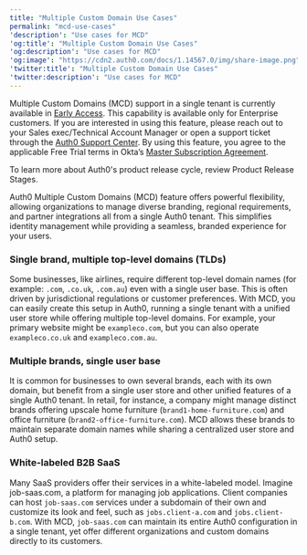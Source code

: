 ```yaml
---
title: "Multiple Custom Domain Use Cases"
permalink: "mcd-use-cases"
'description': "Use cases for MCD"
'og:title': "Multiple Custom Domain Use Cases"
'og:description': "Use cases for MCD"
'og:image': "https://cdn2.auth0.com/docs/1.14567.0/img/share-image.png"
'twitter:title': "Multiple Custom Domain Use Cases"
'twitter:description': "Use cases for MCD"
---
```


<Warning>

Multiple Custom Domains (MCD) support in a single tenant is currently available in [Early Access](/docs/fr-ca/troubleshoot/product-lifecycle/product-release-stages). This capability is available only for Enterprise customers. If you are interested in using this feature, please reach out to your Sales exec/Technical Account Manager or open a support ticket through the [Auth0 Support Center](https://support.auth0.com/). By using this feature, you agree to the applicable Free Trial terms in Okta’s [Master Subscription Agreement](https://www.okta.com/legal/?_gl=1*agihqh*_gcl_au*NjM2NjA1MDg4LjE3NTM5ODE4NjY.*_ga*MTgyNDA4MjM2Ny4xNzE1MTAyMjQy*_ga_QKMSDV5369*czE3NTQ0NzQ3NTAkbzM1MyRnMSR0MTc1NDQ3NjU5MCRqNiRsMCRoMA..).

To learn more about Auth0's product release cycle, review Product Release Stages.

</Warning>

Auth0 Multiple <Tooltip href="/docs/fr-ca/glossary?term=custom-domain" tip="Domaine personnalisé
Domaine tiers avec un nom spécialisé ou reflétant votre marque." cta="Voir le glossaire">Custom Domains</Tooltip> (MCD) feature offers powerful flexibility, allowing organizations to manage diverse branding, regional requirements, and partner integrations all from a single Auth0 tenant. This simplifies identity management while providing a seamless, branded experience for your users.

### Single brand, multiple top-level domains (TLDs)

Some businesses, like airlines, require different top-level domain names (for example: `.com`, `.co.uk`, `.com.au`) even with a single user base. This is often driven by jurisdictional regulations or customer preferences. With MCD, you can easily create this setup in Auth0, running a single tenant with a unified user store while offering multiple top-level domains. For example, your primary website might be `exampleco.com`, but you can also operate `exampleco.co.uk` and `exampleco.com.au`.

### Multiple brands, single user base

It is common for businesses to own several brands, each with its own domain, but benefit from a single user store and other unified features of a single Auth0 tenant. In retail, for instance, a company might manage distinct brands offering upscale home furniture (`brand1-home-furniture.com`) and office furniture (`brand2-office-furniture.com`). MCD allows these brands to maintain separate domain names while sharing a centralized user store and Auth0 setup.

### White-labeled B2B SaaS

Many SaaS providers offer their services in a white-labeled model. Imagine job-saas.com, a platform for managing job applications. Client companies can host `job-saas.com` services under a subdomain of their own and customize its look and feel, such as `jobs.client-a.com` and `jobs.client-b.com`. With MCD, `job-saas.com` can maintain its entire Auth0 configuration in a single tenant, yet offer different organizations and custom domains directly to its customers.